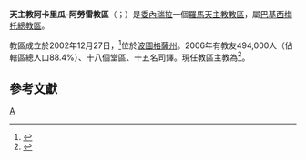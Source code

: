 {{Refimprove|time=2019-09-30T17:09:22+00:00}}
{{Infobox Roman Catholic diocese
|Roman Catholic Diocese of = 天主教阿卡里瓜-阿勞雷教區
|Latin name of diocese = Dioecesis Sancti Acariguaruensis
|border = catholic
|image =
|caption =
|location = [[委內瑞拉|委內瑞拉]]
|territory = [[波圖格薩州|波圖格薩州]]
|population =494,000
|rite = [[羅馬禮|羅馬禮]]
|patron = 
|province = [[天主教巴基西梅托總教區|巴基西梅托]]
|established = 2002年
|cathedral = 科爾泰奇亞聖母主教座堂
|副主教座堂 =
|leadership = 主教
|website =
|pope = {{incumbent pope}}
|ordinary = {{link-es|若望·嘉祿·布拉沃-薩拉薩爾|Juan Carlos Bravo Salazar}}
|coadjutor bishop = 
|auxiliary =
|emeritus = 
}}

'''天主教阿卡里瓜-阿勞雷教區'''（{{lang-la|Dioecesis Acariguaruensis}}；{{lang-es|Diócesis de Acarigua-Araure}}）是[[委內瑞拉|委內瑞拉]]一個[[羅馬天主教|羅馬天主教]][[教區|教區]]，屬[[天主教巴基西梅托總教區|巴基西梅托總教區]]。

教區成立於2002年12月27日，<ref>{{cite web |title=ACARIGUARAURENSIS* |url=https://w2.vatican.va/content/john-paul-ii/la/apost_constitutions/documents/hf_jp-ii_apc_20021227_acariguaraurensis.html |publisher=Libreria Editrice Vaticana |accessdate=2019-09-30 |archiveurl=https://web.archive.org/web/20190930170800/https://w2.vatican.va/content/john-paul-ii/la/apost_constitutions/documents/hf_jp-ii_apc_20021227_acariguaraurensis.html |archivedate=2019-09-30 |language=la |date=2002-12-27 |dead-url=no }}</ref>位於[[波圖格薩州|波圖格薩州]]。2006年有教友494,000人（佔轄區總人口88.4%）、十八個堂區、十五名司鐸。現任教區主教為{{link-es|若望·嘉祿·布拉沃-薩拉薩爾|Juan Carlos Bravo Salazar}}<ref>{{cite press release |title=Rinunce e nomine, 10.08.2015 |url=https://press.vatican.va/content/salastampa/it/bollettino/pubblico/2015/08/10/0608/01314.html |publisher=Sala Stampa della Santa Sede |accessdate=2019-09-30 |archiveurl=https://web.archive.org/web/20190930170419/https://press.vatican.va/content/salastampa/it/bollettino/pubblico/2015/08/10/0608/01314.html |archivedate=2019-09-30 |language=it |date=2015-08-10 |dead-url=no }}</ref>。

==參考文獻==
{{reflist}}

{{委內瑞拉天主教教區}}
[[Category:委內瑞拉天主教教區|A]]